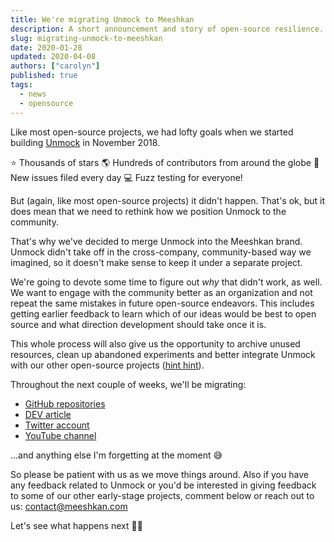 ```yaml
---
title: We're migrating Unmock to Meeshkan
description: A short announcement and story of open-source resilience.
slug: migrating-unmock-to-meeshkan
date: 2020-01-28
updated: 2020-04-08
authors: ["carolyn"]
published: true
tags:
  - news
  - opensource
---
```


Like most open-source projects, we had lofty goals when we started building [Unmock](https://www.unmock.io/) in November 2018.

⭐️ Thousands of stars
🌎 Hundreds of contributors from around the globe
🔖 New issues filed every day
💻 Fuzz testing for everyone!

But (again, like most open-source projects) it didn't happen. That's ok, but it does mean that we need to rethink how we position Unmock to the community.

That's why we've decided to merge Unmock into the Meeshkan brand. Unmock didn't take off in the cross-company, community-based way we imagined, so it doesn't make sense to keep it under a separate project.

We're going to devote some time to figure out _why_ that didn't work, as well. We want to engage with the community better as an organization and not repeat the same mistakes in future open-source endeavors. This includes getting earlier feedback to learn which of our ideas would be best to open source and what direction development should take once it is.

This whole process will also give us the opportunity to archive unused resources, clean up abandoned experiments and better integrate Unmock with our other open-source projects ([hint hint](https://github.com/meeshkan/meeshkan)).

Throughout the next couple of weeks, we'll be migrating:

- [GitHub repositories](https://github.com/unmock/)
- [DEV article](https://dev.to/unmock/)
- [Twitter account](https://twitter.com/unmock_io)
- [YouTube channel](https://www.youtube.com/channel/UCBe00CDjCEe3LAhv3-TXIAw)

...and anything else I'm forgetting at the moment 😅

So please be patient with us as we move things around. Also if you have any feedback related to Unmock or you'd be interested in giving feedback to some of our other early-stage projects, comment below or reach out to us: contact@meeshkan.com

Let's see what happens next 🤷‍♀️
